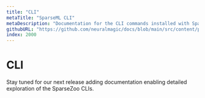 ```yaml
---
title: "CLI"
metaTitle: "SparseML CLI"
metaDescription: "Documentation for the CLI commands installed with SparseZoo enabling use of SOTA sparsified models and recipes"
githubURL: "https://github.com/neuralmagic/docs/blob/main/src/content/products/sparsezoo/cli.mdx"
index: 2000
---
```


# CLI

Stay tuned for our next release adding documentation enabling detailed exploration of the SparseZoo CLIs.
